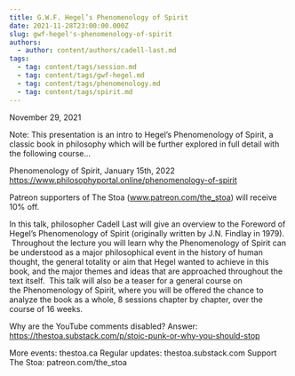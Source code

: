 ```yaml
---
title: G.W.F. Hegel’s Phenomenology of Spirit
date: 2021-11-28T23:00:00.000Z
slug: gwf-hegel's-phenomenology-of-spirit
authors:
  - author: content/authors/cadell-last.md
tags:
  - tag: content/tags/session.md
  - tag: content/tags/gwf-hegel.md
  - tag: content/tags/phenomenology.md
  - tag: content/tags/spirit.md
---
```


November 29, 2021

Note: This presentation is an intro to Hegel’s Phenomenology of Spirit, a classic book in philosophy which will be further explored in full detail with the following course...

Phenomenology of Spirit, January 15th, 2022
https://www.philosophyportal.online/phenomenology-of-spirit

Patreon supporters of The Stoa (www.patreon.com/the_stoa) will receive 10% off. 

In this talk, philosopher Cadell Last will give an overview to the Foreword of Hegel’s Phenomenology of Spirit (originally written by J.N. Findlay in 1979).  Throughout the lecture you will learn why the Phenomenology of Spirit can be understood as a major philosophical event in the history of human thought, the general totality or aim that Hegel wanted to achieve in this book, and the major themes and ideas that are approached throughout the text itself.  This talk will also be a teaser for a general course on the Phenomenology of Spirit, where you will be offered the chance to analyze the book as a whole, 8 sessions chapter by chapter, over the course of 16 weeks.  

Why are the YouTube comments disabled? Answer: https://thestoa.substack.com/p/stoic-punk-or-why-you-should-stop

More events: thestoa.ca
Regular updates: thestoa.substack.com
Support The Stoa: patreon.com/the_stoa
